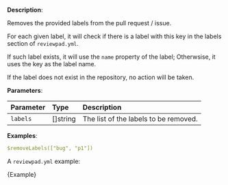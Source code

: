 
**Description**:

Removes the provided labels from the pull request / issue.

For each given label, it will check if there is a label with this key in the labels section of `reviewpad.yml`.

If such label exists, it will use the `name` property of the label; Otherwsise, it uses the key as the label name.

If the label does not exist in the repository, no action will be taken.

**Parameters**:

| Parameter    | Type      | Description                            |
| :----------- | :-------- | :------------------------------------- |
| `labels`     | []string  | The list of the labels to be removed.  |

**Examples**:

```yml
$removeLabels(["bug", "p1"])
```

A `reviewpad.yml` example:

<CodeBlock language="yml" title="reviewpad.yml">{Example}</CodeBlock>
